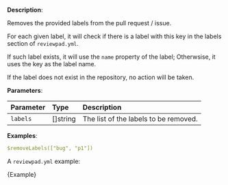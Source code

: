 
**Description**:

Removes the provided labels from the pull request / issue.

For each given label, it will check if there is a label with this key in the labels section of `reviewpad.yml`.

If such label exists, it will use the `name` property of the label; Otherwsise, it uses the key as the label name.

If the label does not exist in the repository, no action will be taken.

**Parameters**:

| Parameter    | Type      | Description                            |
| :----------- | :-------- | :------------------------------------- |
| `labels`     | []string  | The list of the labels to be removed.  |

**Examples**:

```yml
$removeLabels(["bug", "p1"])
```

A `reviewpad.yml` example:

<CodeBlock language="yml" title="reviewpad.yml">{Example}</CodeBlock>
